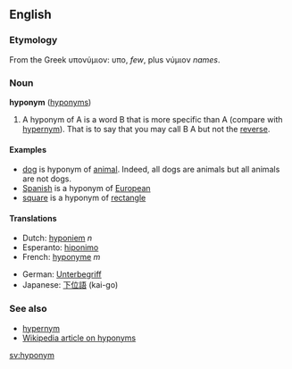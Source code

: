 ==English==
=== Etymology ===

From the Greek υπονύμιον: υπο, ''few'', plus νύμιον ''names''.

=== Noun ===
'''hyponym''' ([[hyponyms]])

#A hyponym of A is a word B that is more specific than A (compare with [[hypernym]]). That is to say that you may call B A but not the [[reverse]]. 

====Examples====
* [[dog]] is hyponym of [[animal]]. Indeed, all dogs are animals but all animals are not dogs.
* [[Spanish]] is a hyponym of [[European]]
* [[square]] is a hyponym of [[rectangle]]

==== Translations ====
{{top}}
*Dutch: [[hyponiem]] ''n''
*Esperanto: [[hiponimo]]
*French: [[hyponyme]] ''m''
{{mid}}
*German: [[Unterbegriff]]
*Japanese: [[下位語]] (kai-go)
{{bottom}}

=== See also ===
*[[hypernym]]
*[[w:hyponym|Wikipedia article on hyponyms]]

[[sv:hyponym]]